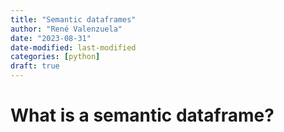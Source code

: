 ```yaml
---
title: "Semantic dataframes"
author: "René Valenzuela"
date: "2023-08-31"
date-modified: last-modified
categories: [python]
draft: true
---
```


# What is a semantic dataframe?
